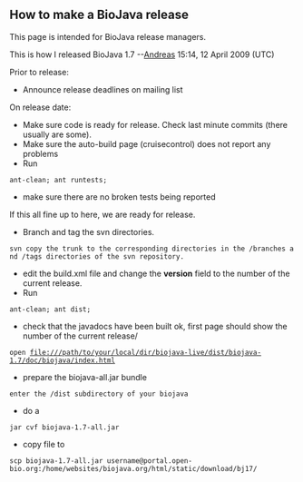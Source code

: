 ==How to make a BioJava release==

This page is intended for BioJava release managers.

This is how I released BioJava 1.7 --[[User:Andreas|Andreas]] 15:14, 12 April 2009 (UTC)

Prior to release:
* Announce release deadlines on mailing list

On release date:
* Make sure code is ready for release. Check last minute commits (there usually are some).
* Make sure the auto-build page (cruisecontrol) does not report any problems
* Run 
 ant-clean; ant runtests;
* make sure there are no broken tests being reported

If this all fine up to here, we are ready for release.

* Branch and tag the svn directories.
 svn copy the trunk to the corresponding directories in the /branches and /tags directories of the svn repository.
* edit the build.xml file and change the '''version''' field to the number of the current release.
* Run
 ant-clean; ant dist;
* check that the javadocs have been built ok, first page should show the number of the current release/
 open file:///path/to/your/local/dir/biojava-live/dist/biojava-1.7/doc/biojava/index.html
* prepare the biojava-all.jar bundle
 enter the /dist subdirectory of your biojava
* do a
 jar cvf biojava-1.7-all.jar
* copy file to 
 scp biojava-1.7-all.jar username@portal.open-bio.org:/home/websites/biojava.org/html/static/download/bj17/